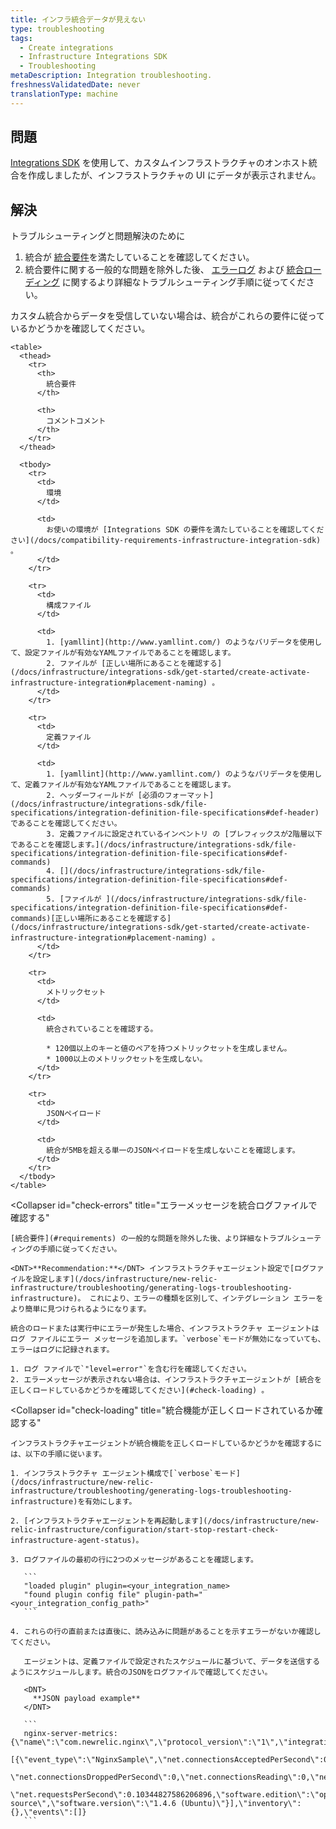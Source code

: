 ```yaml
---
title: インフラ統合データが見えない
type: troubleshooting
tags:
  - Create integrations
  - Infrastructure Integrations SDK
  - Troubleshooting
metaDescription: Integration troubleshooting.
freshnessValidatedDate: never
translationType: machine
---
```


## 問題

[Integrations SDK](/docs/integrations/integrations-sdk/getting-started/introduction-infrastructure-integrations-sdk) を使用して、カスタムインフラストラクチャのオンホスト統合を作成しましたが、インフラストラクチャの UI にデータが表示されません。

## 解決

トラブルシューティングと問題解決のために

1. 統合が [統合要件](#requirements)を満たしていることを確認してください。
2. 統合要件に関する一般的な問題を除外した後、 [エラーログ](#check-errors) および [統合ローディング](#check-loading) に関するより詳細なトラブルシューティング手順に従ってください。

<CollapserGroup>
  <Collapser
    id="requirements"
    title="統合要件のトラブルシューティング"
  >
    カスタム統合からデータを受信していない場合は、統合がこれらの要件に従っているかどうかを確認してください。

    <table>
      <thead>
        <tr>
          <th>
            統合要件
          </th>

          <th>
            コメントコメント
          </th>
        </tr>
      </thead>

      <tbody>
        <tr>
          <td>
            環境
          </td>

          <td>
            お使いの環境が [Integrations SDK の要件を満たしていることを確認してください](/docs/compatibility-requirements-infrastructure-integration-sdk) 。
          </td>
        </tr>

        <tr>
          <td>
            構成ファイル
          </td>

          <td>
            1. [yamllint](http://www.yamllint.com/) のようなバリデータを使用して、設定ファイルが有効なYAMLファイルであることを確認します。
            2. ファイルが [正しい場所にあることを確認する](/docs/infrastructure/integrations-sdk/get-started/create-activate-infrastructure-integration#placement-naming) 。
          </td>
        </tr>

        <tr>
          <td>
            定義ファイル
          </td>

          <td>
            1. [yamllint](http://www.yamllint.com/) のようなバリデータを使用して、定義ファイルが有効なYAMLファイルであることを確認します。
            2. ヘッダーフィールドが [必須のフォーマット](/docs/infrastructure/integrations-sdk/file-specifications/integration-definition-file-specifications#def-header) であることを確認してください。
            3. 定義ファイルに設定されているインベントリ の [プレフィックスが2階層以下であることを確認します。](/docs/infrastructure/integrations-sdk/file-specifications/integration-definition-file-specifications#def-commands)
            4. [](/docs/infrastructure/integrations-sdk/file-specifications/integration-definition-file-specifications#def-commands)
            5. [ファイルが ](/docs/infrastructure/integrations-sdk/file-specifications/integration-definition-file-specifications#def-commands)[正しい場所にあることを確認する](/docs/infrastructure/integrations-sdk/get-started/create-activate-infrastructure-integration#placement-naming) 。
          </td>
        </tr>

        <tr>
          <td>
            メトリックセット
          </td>

          <td>
            統合されていることを確認する。

            * 120個以上のキーと値のペアを持つメトリックセットを生成しません。
            * 1000以上のメトリックセットを生成しない。
          </td>
        </tr>

        <tr>
          <td>
            JSONペイロード
          </td>

          <td>
            統合が5MBを超える単一のJSONペイロードを生成しないことを確認します。
          </td>
        </tr>
      </tbody>
    </table>
  </Collapser>

  <Collapser
    id="check-errors"
    title="エラーメッセージを統合ログファイルで確認する"
  >
    [統合要件](#requirements) の一般的な問題を除外した後、より詳細なトラブルシューティングの手順に従ってください。

    <DNT>**Recommendation:**</DNT> インフラストラクチャエージェント設定で[ログファイルを設定します](/docs/infrastructure/new-relic-infrastructure/troubleshooting/generating-logs-troubleshooting-infrastructure)。 これにより、エラーの種類を区別して、インテグレーション エラーをより簡単に見つけられるようになります。

    統合のロードまたは実行中にエラーが発生した場合、インフラストラクチャ エージェントはログ ファイルにエラー メッセージを追加します。`verbose`モードが無効になっていても、エラーはログに記録されます。

    1. ログ ファイルで`"level=error"`を含む行を確認してください。
    2. エラーメッセージが表示されない場合は、インフラストラクチャエージェントが [統合を正しくロードしているかどうかを確認してください](#check-loading) 。
  </Collapser>

  <Collapser
    id="check-loading"
    title="統合機能が正しくロードされているか確認する"
  >
    インフラストラクチャエージェントが統合機能を正しくロードしているかどうかを確認するには、以下の手順に従います。

    1. インフラストラクチャ エージェント構成で[`verbose`モード](/docs/infrastructure/new-relic-infrastructure/troubleshooting/generating-logs-troubleshooting-infrastructure)を有効にします。

    2. [インフラストラクチャエージェントを再起動します](/docs/infrastructure/new-relic-infrastructure/configuration/start-stop-restart-check-infrastructure-agent-status)。

    3. ログファイルの最初の行に2つのメッセージがあることを確認します。

       ```
       "loaded plugin" plugin=<your_integration_name>
       "found plugin config file" plugin-path="<your_integration_config_path>"
       ```

    4. これらの行の直前または直後に、読み込みに問題があることを示すエラーがないか確認してください。

       エージェントは、定義ファイルで設定されたスケジュールに基づいて、データを送信するようにスケジュールします。統合のJSONをログファイルで確認してください。

       <DNT>
         **JSON payload example**
       </DNT>

       ```
       nginx-server-metrics: {\"name\":\"com.newrelic.nginx\",\"protocol_version\":\"1\",\"integration_version\":\"0.5.0\",\"metrics\":
       [{\"event_type\":\"NginxSample\",\"net.connectionsAcceptedPerSecond\":0.10344827586206896,\"net.connectionsActive\":1,
       \"net.connectionsDroppedPerSecond\":0,\"net.connectionsReading\":0,\"net.connectionsWaiting\":0,\"net.connectionsWriting\":1,
       \"net.requestsPerSecond\":0.10344827586206896,\"software.edition\":\"open source\",\"software.version\":\"1.4.6 (Ubuntu)\"}],\"inventory\":{},\"events\":[]}
       ```
  </Collapser>
</CollapserGroup>